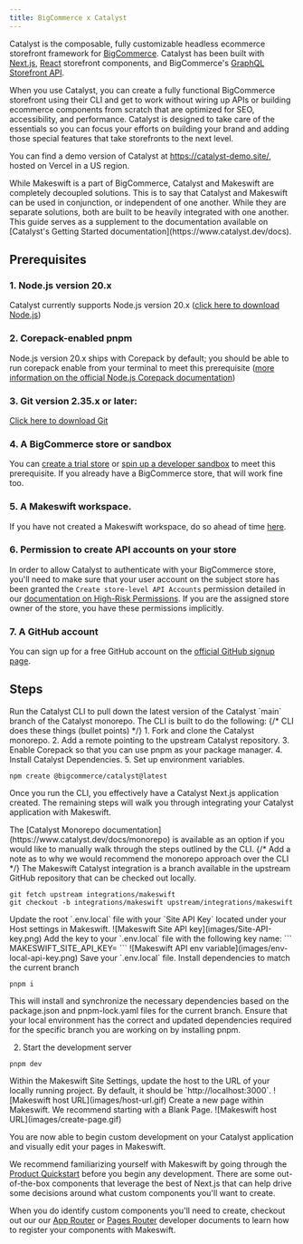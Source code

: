 ```yaml
---
title: BigCommerce x Catalyst
---
```


Catalyst is the composable, fully customizable headless ecommerce storefront framework for [BigCommerce](https://www.bigcommerce.com/). Catalyst has been built with [Next.js](https://nextjs.org/), [React](https://react.dev/) storefront components, and BigCommerce's [GraphQL Storefront API](https://developer.bigcommerce.com/docs/storefront/graphql).

When you use Catalyst, you can create a fully functional BigCommerce storefront using their CLI and get to work without wiring up APIs or building ecommerce components from scratch that are optimized for SEO, accessibility, and performance. Catalyst is designed to take care of the essentials so you can focus your efforts on building your brand and adding those special features that take storefronts to the next level.

You can find a demo version of Catalyst at https://catalyst-demo.site/, hosted on Vercel in a US region.

<Warning>
  While Makeswift is a part of BigCommerce, Catalyst and Makeswift are
  completely decoupled solutions. This is to say that Catalyst and Makeswift can
  be used in conjunction, or independent of one another. While they are separate
  solutions, both are built to be heavily integrated with one another. This
  guide serves as a supplement to the documentation available on [Catalyst's
  Getting Started documentation](https://www.catalyst.dev/docs).
</Warning>

## Prerequisites

### 1. Node.js version 20.x

Catalyst currently supports Node.js version 20.x ([click here to download Node.js](https://nodejs.org/en/download/package-manager))

### 2. Corepack-enabled pnpm

Node.js version 20.x ships with Corepack by default; you should be able to run corepack enable from your terminal to meet this prerequisite ([more information on the official Node.js Corepack documentation](https://nodejs.org/docs/latest-v20.x/api/corepack.html))

### 3. Git version 2.35.x or later:

[Click here to download Git](https://git-scm.com/book/en/v2/Getting-Started-Installing-Git)

### 4. A BigCommerce store or sandbox

You can [create a trial store](https://bigcommerce.com/start-your-trial/) or [spin up a developer sandbox](https://start.bigcommerce.com/developer-sandbox/) to meet this prerequisite. If you already have a BigCommerce store, that will work fine too.

### 5. A Makeswift workspace.

If you have not created a Makeswift workspace, do so ahead of time [here](https://app.makeswift.com/).

### 6. Permission to create API accounts on your store

In order to allow Catalyst to authenticate with your BigCommerce store, you'll need to make sure that your user account on the subject store has been granted the `Create store-level API Accounts` permission detailed in our [documentation on High-Risk Permissions](https://support.bigcommerce.com/s/article/User-Permissions#highrisk). If you are the assigned store owner of the store, you have these permissions implicitly.

### 7. A GitHub account

You can sign up for a free GitHub account on the [official GitHub signup page](https://github.com/join).

## Steps

<Steps>
  <Step title="Follow the instructions on Catalyst's Doc Site">
  <Tabs>
  <Tab title="CLI">
  Run the Catalyst CLI to pull down the latest version of the Catalyst `main` branch of the Catalyst monorepo. The CLI is built to do the following:
{/* CLI does these things (bullet points) */}
  1. Fork and clone the Catalyst monorepo.
  2. Add a remote pointing to the upstream Catalyst repository.
  3. Enable Corepack so that you can use pnpm as your package manager.
  4. Install Catalyst Dependencies.
  5. Set up environment variables.

```
npm create @bigcommerce/catalyst@latest
```

Once you run the CLI, you effectively have a Catalyst Next.js application created. The remaining steps will walk you through integrating your Catalyst application with Makeswift.

  </Tab>
  <Tab title="Monorepo">
    The [Catalyst Monorepo documentation](https://www.catalyst.dev/docs/monorepo) is available as an option if you would like to manually walk through the steps outlined by the CLI. 
    {/* Add a note as to why we would recommend the monorepo approach over the CLI */}
</Tab>
</Tabs>
  </Step>
  <Step title="Fetch the Makeswift integration branch">
    The Makeswift Catalyst integration is a branch available in the upstream GitHub repository that can be checked out locally.

```
git fetch upstream integrations/makeswift
git checkout -b integrations/makeswift upstream/integrations/makeswift
```

</Step>
  <Step title="Update Environment Variables">
    Update the root `.env.local` file with your 
    `Site API Key` located under your Host settings in Makeswift.
    <Frame caption="In your Makeswift Host settings">
    ![Makeswift Site API key](images/Site-API-key.png)

</Frame>
Add the key to your `.env.local` file with the following key name:
```
MAKESWIFT_SITE_API_KEY=<YOUR_API_KEY>
```
<Frame caption="In your codebase">
    ![Makeswift API env variable](images/env-local-api-key.png)
</Frame>
Save your `.env.local` file.
  </Step>
<Step title="Run your development server">
Install dependencies to match the current branch


```
pnpm i
```

This will install and synchronize the necessary dependencies based on the package.json and pnpm-lock.yaml files for the current branch.
Ensure that your local environment has the correct and updated dependencies required for the specific branch you are working on by installing pnpm.

2. Start the development server

```
pnpm dev
```

</Step>
<Step title="Update host settings">
Within the Makeswift Site Settings, update the host to the URL of your locally running project. By default, it should be `http://localhost:3000`.
<Frame caption="In your site settings">
    ![Makeswift host URL](images/host-url.gif)
</Frame>
</Step>
<Step title="Create a new page">
Create a new page within Makeswift. We recommend starting with a Blank Page.
<Frame caption="In the builder">
    ![Makeswift host URL](images/create-page.gif)
</Frame>
</Step>
</Steps>

You are now able to begin custom development on your Catalyst application and visually edit your pages in Makeswift.

We recommend familiarizing yourself with Makeswift by going through the [Product Quickstart](/product/quickstart) before you begin any development. There are some out-of-the-box components that leverage the best of Next.js that can help drive some decisions around what custom components you'll want to create.

When you do identify custom components you'll need to create, checkout out our our [App Router](/developer/app-router/installation#:~:text=Register%20components%20with%20Makeswift) or [Pages Router](/developer/pages-router/installation#:~:text=Register%20components%20with%20Makeswift) developer documents to learn how to register your components with Makeswift.
